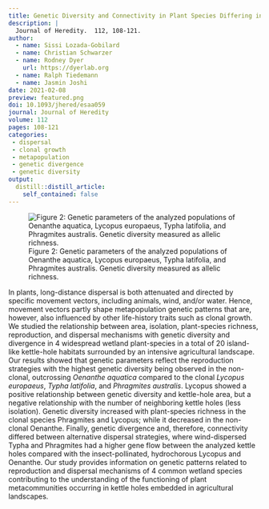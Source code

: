 ```yaml
---
title: Genetic Diversity and Connectivity in Plant Species Differing in Clonality and Dispersal Mechanisms in Wetland Island Habitats
description: |
  Journal of Heredity.  112, 108-121.
author:
  - name: Sissi Lozada-Gobilard
  - name: Christian Schwarzer
  - name: Rodney Dyer
    url: https://dyerlab.org
  - name: Ralph Tiedemann
  - name: Jasmin Joshi
date: 2021-02-08
preview: featured.png
doi: 10.1093/jhered/esaa059
journal: Journal of Heredity
volume: 112
pages: 108-121
categories: 
 - dispersal
 - clonal growth
 - metapopulation
 - genetic divergence
 - genetic diversity
output:
  distill::distill_article:
    self_contained: false
---
```


![Figure 2: Genetic parameters of the analyzed populations of Oenanthe aquatica, Lycopus europaeus, Typha latifolia, and Phragmites australis. Genetic diversity measured as allelic richness.](featured.png)

In plants, long-distance dispersal is both attenuated and directed by specific movement vectors, including animals, wind, and/or water. Hence, movement vectors partly shape metapopulation genetic patterns that are, however, also influenced by other life-history traits such as clonal growth. We studied the relationship between area, isolation, plant-species richness, reproduction, and dispersal mechanisms with genetic diversity and divergence in 4 widespread wetland plant-species in a total of 20 island-like kettle-hole habitats surrounded by an intensive agricultural landscape. Our results showed that genetic parameters reflect the reproduction strategies with the highest genetic diversity being observed in the non-clonal, outcrossing *Oenanthe aquatica* compared to the clonal *Lycopus europaeus*, *Typha latifolia*, and *Phragmites australis*. Lycopus showed a positive relationship between genetic diversity and kettle-hole area, but a negative relationship with the number of neighboring kettle holes (less isolation). Genetic diversity increased with plant-species richness in the clonal species Phragmites and Lycopus; while it decreased in the non-clonal Oenanthe. Finally, genetic divergence and, therefore, connectivity differed between alternative dispersal strategies, where wind-dispersed Typha and Phragmites had a higher gene flow between the analyzed kettle holes compared with the insect-pollinated, hydrochorous Lycopus and Oenanthe. Our study provides information on genetic patterns related to reproduction and dispersal mechanisms of 4 common wetland species contributing to the understanding of the functioning of plant metacommunities occurring in kettle holes embedded in agricultural landscapes.
